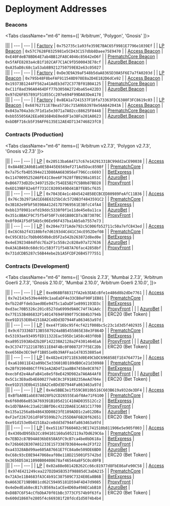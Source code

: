 
# Deployment Addresses

### Beacons

<Tabs className="mt-6" items={[ 'Arbitrum', 'Polygon', 'Gnosis' ]}>
  <Tab>
    <div className="overflow-auto">
|||
| --- | --- |
| [Factory](/contracts/factory) | `0x752735c1a93fe359E7BAC65f9981E7796e1039Ef` |
| [LP Beacon](/contracts/lp) | `0x57C7628F0325981e5CD43C157dbb8Daee75E9470` |
| [Access Beacon](/contracts/access) | `0xE40FdeB78BD64E7ab4BB12FA8C4046c85642eD6f` |
| [PrematchCore Beacon](/contracts/prematch-core) | `0x5fAFE8203a4cB1f102CAF7C1AC9fD500043E78cf` |
| [AzuroBet Beacon](/contracts/azuro-bet) | `0xA35aD8c68c1a53ab8B9212750759E82e63c05027` |
    </div>
  </Tab>
  <Tab>
    <div className="overflow-auto">
|||
| --- | --- |
| [Factory](/contracts/factory) | `0xDe3E9A39aF548b5daA8365D30A5F6E7a7fA0203d` |
| [LP Beacon](/contracts/lp) | `0x795b48F8beFAF911548D978E8a2D4E182D6dCe92` |
| [Access Beacon](/contracts/access) | `0x19373B1244FF562a41AdEb3d72C377Bf01B0A125` |
| [PrematchCore Beacon](/contracts/prematch-core) | `0xC11f8ad396A0464DFf77b3050A2724ba65e422D3` |
| [AzuroBet Beacon](/contracts/azuro-bet) | `0x97d26F857891F51855Cc207e694F99DA03DeA178` |
    </div>
  </Tab>
  <Tab>
    <div className="overflow-auto">
|||
| --- | --- |
| [Factory](/contracts/factory) | `0x8EA1a7241537F10fa73363FDC6380F3FC8619c03` |
| [LP Beacon](/contracts/lp) | `0x68762711E7Bea5716c715A9bb3978e56A842043A` |
| [Access Beacon](/contracts/access) | `0x043a704a3dc7F1d1a5e3071a7A02cc88625F8448` |
| [PrematchCore Beacon](/contracts/prematch-core) | `0xbb555056A2EEa0816B4bE0eddF1e38Fa201A8623` |
| [AzuroBet Beacon](/contracts/azuro-bet) | `0xbDBF716cb5F39AFF6135E12AE4D7134746823fC0` |
    </div>
  </Tab>
</Tabs>


### Contracts (Production)

<Tabs className="mt-6" items={[ 'Arbitrum v2.7.3', 'Polygon v2.7.3', 'Gnosis v2.7.3' ]}>
  <Tab>
    <div className="overflow-auto">
|||
| --- | --- |
| [LP](/contracts/lp) | `0x20513ba6A4717c67e14291331BC99dd2aCE90038` |
| [Access](/contracts/access) | `0x8A4BE2A0bB1a0E5B445E6569eF271Ad5Dac859Bf` |
| [PrematchCore](/contracts/prematch-core) | `0x7a75cfb4D5394e213D80AA683056eF796Ccc6693` |
| [BetExpress](/contracts/bet-express) | `0x11470095252A6FE41C8ee6F7628ffB9298a1051C` |
| [AzuroBet](/contracts/azuro-bet) | `0xB66773dD2Dc3497152Dc754EE5B2fC5B0b87BD28` |
| [ProxyFront](/contracts/proxy-front) | `0x6D139BF82e6ff731CC0209349Dd41B7fEB5cf635` |
    </div>
  </Tab>
  <Tab>
    <div className="overflow-auto">
|||
| --- | --- |
| [LP](/contracts/lp) | `0x7043E4e1c4045424858ECBCED80989FeAfC11B36` |
| [Access](/contracts/access) | `0x76c3b2971Ad1E68E6325bCdc5720B3f4843591C2` |
| [PrematchCore](/contracts/prematch-core) | `0x3B182e9FbF50398A412d17D7969561E3BfcC4fA4` |
| [BetExpress](/contracts/bet-express) | `0xbb13f8981cefd19ddc5338f0f1e11de45e8a11ca` |
| [AzuroBet](/contracts/azuro-bet) | `0x351c8BACF9C75f54F50F7c601B80CD7a3B73070C` |
| [ProxyFront](/contracts/proxy-front) | `0x0f0dA1F5dF5Ab5c06Ee96F437ba1Ab5ab7557e73` |
    </div>
  </Tab>
  <Tab>
    <div className="overflow-auto">
|||
| --- | --- |
| [LP](/contracts/lp) | `0x204e7371Ade792c5C006fb52711c50a7efC843ed` |
| [Access](/contracts/access) | `0xC6C6b2f43180bfe7d6193d4Cd41C34cE952Def08` |
| [PrematchCore](/contracts/prematch-core) | `0xC95C831c7bDb0650b8cD5F2a542b263872d8ed0e` |
| [BetExpress](/contracts/bet-express) | `0x4eE3923484dfdc7Ea2F1c558c2c820a97a727636` |
| [AzuroBet](/contracts/azuro-bet) | `0xA3A1B460c68dc91c5B3f71f5487A76fac42858bf` |
| [ProxyFront](/contracts/proxy-front) | `0x731dCDB5287c56B44ebe2b1A5FCDF26B45777551` |
    </div>
  </Tab>
</Tabs>

### Contracts (Development)

<Tabs className="mt-6" items={[
  'Gnosis 2.7.3',
  'Mumbai 2.7.3',
  'Arbitrum Goerli 2.7.3',
  'Gnosis 2.10.0',
  'Mumbai 2.10.0',
  'Arbitrum Goerli 2.10.0',
]}>
  <Tab>
    <div className="overflow-auto">
|||
| --- | --- |
| [LP](/contracts/lp) | `0xe068Bf88317fA2eb3EAEcBfe1e486d8b2dDe7761` |
| [Access](/contracts/access) | `0x7e2143e539e4409c1aaEaDF4e33CB8eF90F1EB81` |
| [PrematchCore](/contracts/prematch-core) | `0xfb22dFfdeb3aed0Ee9475c1aDaDF1e8991193D3c` |
| [BetExpress](/contracts/bet-express) | `0xd3ac70B5326c201c8527da6999d9A0C74f7A1Adc` |
| [ProxyFront](/contracts/proxy-front) |  |
| [AzuroBet](/contracts/azuro-bet) | `0x77E153B486832F140147694F890f75C884b3794b` |
| ERC20 (Bet Token) | `0xe91D153E0b41518A2Ce8Dd3D7944Fa863463a97d` |
    </div>
  </Tab>
  <Tab>
    <div className="overflow-auto">
|||
| --- | --- |
| [LP](/contracts/lp) | `0xe47f16bc95f4cf421f008bc5c23c1d3d5f402935` |
| [Access](/contracts/access) | `0x9c673336D713B5587924a8B5455865E38e3F864D` |
| [PrematchCore](/contracts/prematch-core) | `0x53193ae93495fED11322Eac595Dc1A58c483f0bB` |
| [BetExpress](/contracts/bet-express) | `0xa8951593Abd2b28F142238A2128a2F4301464EaA` |
| [ProxyFront](/contracts/proxy-front) |  |
| [AzuroBet](/contracts/azuro-bet) | `0x3C37477122187B511E04F4Bc0F00872F7f5EC2Db` |
| ERC20 (Bet Token) | `0xe656De3EC9eFf1B851e0b39AFFaa1478353885a4` |
    </div>
  </Tab>
  <Tab>
    <div className="overflow-auto">
|||
| --- | --- |
| [LP](/contracts/lp) | `0x482e419711E63d0E49CbDC696858Ef1E4764771e` |
| [Access](/contracts/access) | `0xa610811E42a09bC5e336010D189dB0Ce21d30988` |
| [PrematchCore](/contracts/prematch-core) | `0x2Bf9190486CffF61eA2AD4f2aa8B47458e8C0767` |
| [BetExpress](/contracts/bet-express) | `0xecbFd2e4AaFaB41e8e5f8eE429D982a7A6A64Af8` |
| [ProxyFront](/contracts/proxy-front) |  |
| [AzuroBet](/contracts/azuro-bet) | `0x5C1c3E0adb4E600277e8C0c3F9188235AeAd704e` |
| ERC20 (Bet Token) | `0xe91D153E0b41518A2Ce8Dd3D7944Fa863463a97d` |
    </div>
  </Tab>
  <Tab>
    <div className="overflow-auto">
|||
| --- | --- |
| [LP](/contracts/lp) | `0x4e5BBE3e1f559C8010b516C603B619a932de3DF4` |
| [Access](/contracts/access) | `0xBfbA0B1abE87A028Fb2CD26555Eabf0Ae71F6100` |
| [PrematchCore](/contracts/prematch-core) | `0x6f60d66e853A769391B105d21C410AD035512Cc2` |
| [BetExpress](/contracts/bet-express) | `0x1dD7BA44c23a621BBfD6c4322DA6E1CA81C17700` |
| [ProxyFront](/contracts/proxy-front) | `0x135a1256a8b48643DD0823fE189ADD1c2a012DBa` |
| [AzuroBet](/contracts/azuro-bet) | `0xF2ef2267261dF0F5599b27c255D0AF6B20f62651` |
| ERC20 (Bet Token) | `0xe91d153e0b41518a2ce8dd3d7944fa863463a97d` |
    </div>
  </Tab>
  <Tab>
    <div className="overflow-auto">
|||
| --- | --- |
| [LP](/contracts/lp) | `0xe511677660402c9E1741510b811906e5e905f003` |
| [Access](/contracts/access) | `0x430bdD95Eb2Cc894101160a5052119a7Dd629C6a` |
| [PrematchCore](/contracts/prematch-core) | `0x7EBD2c87B94A036bE658A5FC9cB7ca4be0bD618a` |
| [BetExpress](/contracts/bet-express) | `0x726b602B307A01233E1573387D3684ee4e2F3f22` |
| [ProxyFront](/contracts/proxy-front) | `0xa43328ABd99ae605A87661E7fC84a0e509DE6BD0` |
| [AzuroBet](/contracts/azuro-bet) | `0xC68c93cE0E9447068eaf08e118D215001F5742bd` |
| ERC20 (Bet Token) | `0x3656D53A11090B00408678af46544a8F5C0cd0FB` |
    </div>
  </Tab>
  <Tab>
    <div className="overflow-auto">
|||
| --- | --- |
| [LP](/contracts/lp) | `0x02a88e08142B262Cc66c81977d8FbE86aFe90C58` |
| [Access](/contracts/access) | `0x974E421249cea227D2DA5B353f98885dC3aDA215` |
| [PrematchCore](/contracts/prematch-core) | `0x72A3e11B4683fA3C4b91C387509C7324E0Ea8B6B` |
| [BetExpress](/contracts/bet-express) | `0xA663E719B9B81cd62C59495181D594F4D47d9085` |
| [ProxyFront](/contracts/proxy-front) | `0x4eDedEab8ecB17cB569a1aCEe4D60a49AECabB10` |
| [AzuroBet](/contracts/azuro-bet) | `0xD8B7C6F54cCfbDbA70f01bBc3773CF574b9f63fa` |
| ERC20 (Bet Token) | `0x600d18607e2805f4c669381f28fdcd1d5074b4b4` |
    </div>
  </Tab>
</Tabs>
